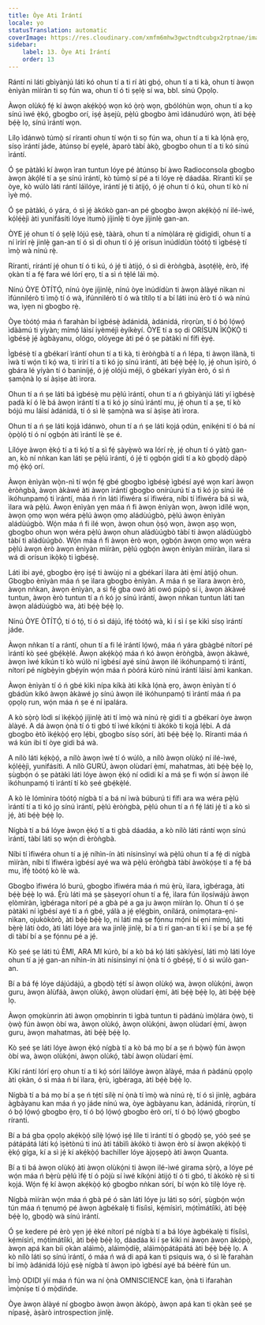 ```yaml
---
title: Òye Ati Ìrántí
locale: yo
statusTranslation: automatic
coverImage: https://res.cloudinary.com/xmfm6mhw3gwctndtcubgx2rptnae/image/upload/v1740337243/small_cover_educacion_fundamental_a051170f1c.webp
sidebar:
    label: 13. Òye Ati Ìrántí
    order: 13
---
```

Rántí ni láti gbìyànjú láti kó ohun tí a ti rí àti gbọ́, ohun tí a ti kà, ohun tí àwọn ènìyàn mìíràn ti sọ fún wa, ohun tí ó ti ṣẹlẹ̀ sí wa, bbl. sínú Ọpọlọ.

Àwọn olùkọ́ fẹ́ kí àwọn akẹ́kọ̀ọ́ wọn kó ọ̀rọ̀ wọn, gbólóhùn wọn, ohun tí a kọ sínú ìwé ẹ̀kọ́, gbogbo orí, iṣẹ́ àṣejù, pẹ̀lú gbogbo àmì ìdánudúró wọn, àti bẹ́ẹ̀ bẹ́ẹ̀ lọ, sínú ìrántí wọn.

Lílọ ìdánwò túmọ̀ sí ríranti ohun tí wọ́n ti sọ fún wa, ohun tí a ti kà lọ́nà ẹrọ, sísọ ìrántí jáde, àtúnsọ bí ẹyẹlé, àparò tàbí àkọ̀, gbogbo ohun tí a ti kó sínú ìrántí.

Ó ṣe pàtàkì kí àwọn ìran tuntun lóye pé àtúnsọ bí àwo Radioconsola gbogbo àwọn àkọ́lé tí a ṣe sínú ìrántí, kò túmọ̀ sí pé a ti lóye rẹ̀ dáadáa. Ríranti kìí ṣe òye, kò wúlò láti rántí láìlóye, ìrántí jẹ́ ti àtijọ́, ó jẹ́ ohun tí ó kú, ohun tí kò ní ìyè mọ́.

Ó ṣe pàtàkì, ó yára, ó sì jẹ́ àkókò gan-an pé gbogbo àwọn akẹ́kọ̀ọ́ ní ilé-ìwé, kọ́lẹ́ẹ̀jì àti yunifásítì lóye ìtumọ̀ jíjinlẹ̀ ti òye jíjinlẹ̀ gan-an.

ÒYE jẹ́ ohun tí ó ṣẹlẹ̀ lójú ẹsẹ̀, tààrà, ohun tí a nímọ̀lára rẹ̀ gidigidi, ohun tí a ní ìrírí rẹ̀ jinlẹ̀ gan-an tí ó sì di ohun tí ó jẹ́ orísun ìnúdídùn tòótọ́ ti ìgbésẹ̀ tí ìmọ̀ wà nínú rẹ̀.

Ríranti, rírántí jẹ́ ohun tí ó ti kú, ó jẹ́ ti àtijọ́, ó sì di èròǹgbà, àsọtẹ́lẹ̀, èrò, ìfẹ́ ọkàn tí a fẹ́ fara wé lórí ẹrọ, tí a sì ń tẹ̀lé láì mọ̀.

Nínú ÒYE ÒTÍTỌ́, nínú òye jíjinlẹ̀, nínú òye ìnúdídùn ti àwọn àlàyé nìkan ni ìfúnnilérò ti ìmọ̀ tí ó wà, ìfúnnilérò tí ó wà títílọ tí a bí láti inú èrò tí ó wà nínú wa, ìyẹn ni gbogbo rẹ̀.

Òye tòótọ́ máa ń farahàn bí ìgbésẹ̀ àdánidá, àdánidá, rírọrùn, tí ó bọ́ lọ́wọ́ ìdààmú ti yíyàn; mímọ́ láìsí iyèméjì èyíkèyí. ÒYE tí a sọ di ORÍSUN ÌKỌ̀KỌ̀ ti ìgbésẹ̀ jẹ́ àgbàyanu, ológo, olóyege àti pé ó ṣe pàtàkì ní fífi ẹ̀yẹ́.

Ìgbésẹ̀ tí a gbékarí ìrántí ohun tí a ti kà, ti èròǹgbà tí a ń lépa, ti àwọn ìlànà, ti ìwà tí wọ́n ti kọ́ wa, ti ìrírí tí a ti kó jọ sínú ìrántí, àti bẹ́ẹ̀ bẹ́ẹ̀ lọ, jẹ́ ohun ìṣirò, ó gbára lé yíyàn tí ó baniníjẹ́, ó jẹ́ olójú méjì, ó gbékarí yíyàn èrò, ó sì ń ṣamọ̀nà lọ sí àṣìṣe àti ìrora.

Ohun tí a ń ṣe láti bá ìgbésẹ̀ mu pẹ̀lú ìrántí, ohun tí a ń gbìyànjú láti yí ìgbésẹ̀ padà kí ó lè bá àwọn ìrántí tí a ti kó jọ sínú ìrántí mu, jẹ́ ohun tí a ṣe, tí kò bójú mu láìsí àdánidá, tí ó sì lè ṣamọ̀nà wa sí àṣìṣe àti ìrora.

Ohun tí a ń ṣe láti kọjá ìdánwò, ohun tí a ń ṣe láti kọjá ọdún, ẹnikẹ́ni tí ó bá ní ọ̀pọ̀lọ́ tí ó ní ọgbọ́n àti ìrántí lè ṣe é.

Lílóye àwọn ẹ̀kọ́ tí a ti kọ́ tí a sì fẹ́ ṣàyẹ̀wò wa lórí rẹ̀, jẹ́ ohun tí ó yàtọ̀ gan-an, kò ní nǹkan kan láti ṣe pẹ̀lú ìrántí, ó jẹ́ ti ọgbọ́n gidi tí a kò gbọdọ̀ dàpọ̀ mọ́ ẹ̀kọ́ orí.

Àwọn ènìyàn wọ̀n-nì tí wọ́n fẹ́ gbé gbogbo ìgbésẹ̀ ìgbésí ayé wọn karí àwọn èròǹgbà, àwọn àkàwé àti àwọn ìrántí gbogbo onírúurú tí a ti kó jọ sínú ilé ìkóhunpamọ́ ti ìrántí, máa ń rìn láti ìfiwéra sí ìfiwéra, níbi tí ìfiwéra bá sì wà, ìlara wà pẹ̀lú. Àwọn ènìyàn yẹn máa ń fi àwọn ènìyàn wọn, àwọn ìdílé wọn, àwọn ọmọ wọn wéra pẹ̀lú àwọn ọmọ aládùúgbò, pẹ̀lú àwọn ènìyàn aládùúgbò. Wọ́n máa ń fi ilé wọn, àwọn ohun ọ̀ṣọ́ wọn, àwọn aṣọ wọn, gbogbo ohun wọn wéra pẹ̀lú àwọn ohun aládùúgbò tàbí ti àwọn aládùúgbò tàbí ti aládùúgbò. Wọ́n máa ń fi àwọn èrò wọn, ọgbọ́n àwọn ọmọ wọn wéra pẹ̀lú àwọn èrò àwọn ènìyàn mìíràn, pẹ̀lú ọgbọ́n àwọn ènìyàn mìíràn, ìlara sì wá di orísun ìkọ̀kọ̀ ti ìgbésẹ̀.

Láti ibi ayé, gbogbo ẹ̀rọ iṣẹ́ ti àwùjọ ni a gbékarí ìlara àti ẹ̀mí àtijọ́ ohun. Gbogbo ènìyàn máa ń ṣe ìlara gbogbo ènìyàn. A máa ń ṣe ìlara àwọn èrò, àwọn nǹkan, àwọn ènìyàn, a sì fẹ́ gba owó àti owó púpọ̀ sí i, àwọn àkàwé tuntun, àwọn èrò tuntun tí a ń kó jọ sínú ìrántí, àwọn nǹkan tuntun láti tan àwọn aládùúgbò wa, àti bẹ́ẹ̀ bẹ́ẹ̀ lọ.

Nínú ÒYE ÒTÍTỌ́, tí ó tọ́, tí ó sì dájú, ìfẹ́ tòótọ́ wà, kì í sì í ṣe kìkì sísọ ìrántí jáde.

Àwọn nǹkan tí a rántí, ohun tí a fi lé ìrántí lọ́wọ́, máa ń yára gbàgbé nítorí pé ìrántí kò ṣeé gbẹ́kẹ̀lé. Àwọn akẹ́kọ̀ọ́ máa ń kó àwọn èròǹgbà, àwọn àkàwé, àwọn ìwé kíkún tí kò wúlò ní ìgbésí ayé sínú àwọn ilé ìkóhunpamọ́ ti ìrántí, nítorí pé nígbẹ̀yìn gbẹ́yín wọ́n máa ń pòórá kúrò nínú ìrántí láìsí àmì kankan.

Àwọn ènìyàn tí ó ń gbé kìkì nípa kíkà àti kíkà lọ́nà ẹrọ, àwọn ènìyàn tí ó gbádùn kíkó àwọn àkàwé jọ sínú àwọn ilé ìkóhunpamọ́ ti ìrántí máa ń pa ọpọlọ run, wọ́n máa ń ṣe é ní ìpalára.

A kò sọ̀rọ̀ lòdì sí ìkẹ́kọ̀ọ́ jíjinlẹ̀ àti tí ìmọ̀ wà nínú rẹ̀ gidi tí a gbékarí òye àwọn àlàyé. A dá àwọn ọ̀nà tí ó ti gbó tí ìwé kíkọ́ni ti àkókò ti kọjá lẹ́bi. A dá gbogbo ètò ìkẹ́kọ̀ọ́ ẹrọ lẹ́bi, gbogbo sísọ sórí, àti bẹ́ẹ̀ bẹ́ẹ̀ lọ. Ríranti máa ń wá kún ibi tí òye gidi bá wà.

A nílò láti kẹ́kọ̀ọ́, a nílò àwọn ìwé tí ó wúlò, a nílò àwọn olùkọ́ ní ilé-ìwé, kọ́lẹ́ẹ̀jì, yunifásítì. A nílò GURÚ, àwọn olùdarí ẹ̀mí, mahatmas, àti bẹ́ẹ̀ bẹ́ẹ̀ lọ, ṣùgbọ́n ó ṣe pàtàkì láti lóye àwọn ẹ̀kọ́ ní odidi kí a má ṣe fi wọ́n sí àwọn ilé ìkóhunpamọ́ ti ìrántí tí kò ṣeé gbẹ́kẹ̀lé.

A kò lè lómìnira tòótọ́ nígbà tí a bá ní ìwà búburú ti fífi ara wa wéra pẹ̀lú ìrántí tí a ti kó jọ sínú ìrántí, pẹ̀lú èròǹgbà, pẹ̀lú ohun tí a ń fẹ́ láti jẹ́ tí a kò sì jẹ́, àti bẹ́ẹ̀ bẹ́ẹ̀ lọ.

Nígbà tí a bá lóye àwọn ẹ̀kọ́ tí a ti gbà dáadáa, a kò nílò láti rántí wọn sínú ìrántí, tàbí láti sọ wọ́n di èròǹgbà.

Níbi tí ìfiwéra ohun tí a jẹ́ níhìn-ín àti nísinsìnyí wà pẹ̀lú ohun tí a fẹ́ di nígbà mìíràn, níbi tí ìfiwéra ìgbésí ayé wa wà pẹ̀lú èròǹgbà tàbí àwòkọ́ṣe tí a fẹ́ bá mu, ìfẹ́ tòótọ́ kò lè wà.

Gbogbo ìfiwéra ló burú, gbogbo ìfiwéra máa ń mú ẹ̀rù, ìlara, ìgbéraga, àti bẹ́ẹ̀ bẹ́ẹ̀ lọ wá. Ẹ̀rù láti má ṣe ṣàṣeyọrí ohun tí a fẹ́, ìlara fún ìlọsíwájú àwọn ẹlòmíràn, ìgbéraga nítorí pé a gbà pé a ga ju àwọn mìíràn lọ. Ohun tí ó ṣe pàtàkì ní ìgbésí ayé tí a ń gbé, yálà a jẹ́ ẹlẹ́gbin, onílárá, onímọtara-ẹni-nìkan, ojukòkòrò, àti bẹ́ẹ̀ bẹ́ẹ̀ lọ, ni láti má ṣe fọ́nnu mọ́ni bí ẹni mímọ́, láti bẹ̀rẹ̀ láti òdo, àti láti lóye ara wa jinlẹ̀ jinlẹ̀, bí a ti rí gan-an tí kì í ṣe bí a ṣe fẹ́ di tàbí bí a ṣe fọ́nnu pé a jẹ́.

Kò ṣeé ṣe láti tú ÈMI, ARA MI kúrò, bí a kò bá kọ́ láti ṣàkíyèsí, láti mọ̀ láti lóye ohun tí a jẹ́ gan-an níhìn-ín àti nísinsìnyí ní ọ̀nà tí ó gbéṣẹ́, tí ó sì wúlò gan-an.

Bí a bá fẹ́ lóye dájúdájú, a gbọdọ̀ tẹ́tí sí àwọn olùkọ́ wa, àwọn olùkọ́ni, àwọn guru, àwọn àlùfáà, àwọn olùkọ́, àwọn olùdarí ẹ̀mí, àti bẹ́ẹ̀ bẹ́ẹ̀ lọ, àti bẹ́ẹ̀ bẹ́ẹ̀ lọ.

Àwọn ọmọkùnrin àti àwọn ọmọbìnrin ti ìgbà tuntun ti pàdánù ìmọ̀lára ọ̀wọ̀, ti ọ̀wọ̀ fún àwọn òbí wa, àwọn olùkọ́, àwọn olùkọ́ni, àwọn olùdarí ẹ̀mí, àwọn guru, àwọn mahatmas, àti bẹ́ẹ̀ bẹ́ẹ̀ lọ.

Kò ṣeé ṣe láti lóye àwọn ẹ̀kọ́ nígbà tí a kò bá mọ bí a ṣe ń bọ̀wọ̀ fún àwọn òbí wa, àwọn olùkọ́ni, àwọn olùkọ́, tàbí àwọn olùdarí ẹ̀mí.

Kíkí rántí lórí ẹrọ ohun tí a ti kọ́ sórí láìlóye àwọn àlàyé, máa ń pàdánù ọpọlọ àti ọkàn, ó sì máa ń bí ìlara, ẹ̀rù, ìgbéraga, àti bẹ́ẹ̀ bẹ́ẹ̀ lọ.

Nígbà tí a bá mọ bí a ṣe ń tẹ́tí sílẹ̀ ní ọ̀nà tí ìmọ̀ wà nínú rẹ̀, tí ó sì jinlẹ̀, agbára àgbàyanu kan máa ń yọ jáde nínú wa, òye àgbàyanu kan, àdánidá, rírọrùn, tí ó bọ́ lọ́wọ́ gbogbo ẹ̀rọ, tí ó bọ́ lọ́wọ́ gbogbo èrò orí, tí ó bọ́ lọ́wọ́ gbogbo ríranti.

Bí a bá gba ọpọlọ akẹ́kọ̀ọ́ sílẹ̀ lọ́wọ́ iṣẹ́ líle ti ìrántí tí ó gbọdọ̀ ṣe, yóò ṣeé ṣe pátápátá láti kọ́ ìṣètònú ti inú àti tábìlì àkókò ti àwọn èrò sí àwọn akẹ́kọ̀ọ́ ti ẹ̀kọ́ gíga, kí a sì jẹ́ kí akẹ́kọ̀ọ́ bachiller lóye àjọṣepọ̀ àti àwọn Quanta.

Bí a ti bá àwọn olùkọ́ àti àwọn olùkọ́ni ti àwọn ilé-ìwé girama sọ̀rọ̀, a lóye pé wọ́n máa ń bẹ̀rù pẹ̀lú ìfẹ́ tí ó pòjù sí ìwé kíkọ́ni àtijọ́ tí ó ti gbó, tí àkókò rẹ̀ sì ti kọjá. Wọ́n fẹ́ kí àwọn akẹ́kọ̀ọ́ kọ́ gbogbo nǹkan sórí, bí wọ́n kò tilẹ̀ lóye rẹ̀.

Nígbà mìíràn wọ́n máa ń gbà pé ó sàn láti lóye ju láti sọ sórí, ṣùgbọ́n wọ́n tún máa ń tẹnumọ́ pé àwọn àgbékalẹ̀ ti físíìsì, kẹ́mísìrì, mọ́tí̀mátíìkì, àti bẹ́ẹ̀ bẹ́ẹ̀ lọ, gbọdọ̀ wà sínú ìrántí.

Ó ṣe kedere pé èrò yẹn jẹ́ èké nítorí pé nígbà tí a bá lóye àgbékalẹ̀ ti físíìsì, kẹ́mísìrì, mọ́tí̀mátíìkì, àti bẹ́ẹ̀ bẹ́ẹ̀ lọ, dáadáa kì í ṣe kìkì ní àwọn àwọn àkópọ̀, àwọn apá kan bíi ọkàn aláìmọ̀, aláìmọ̀díẹ̀, aláìmọ̀pátápátá àti bẹ́ẹ̀ bẹ́ẹ̀ lọ. A kò nílò láti sọ sínú ìrántí, ó máa ń wá di apá kan ti psiquis wa, ó sì lè farahàn bí ìmọ̀ àdánidá lójú ẹsẹ̀ nígbà tí àwọn ipò ìgbésí ayé bá béèrè fún un.

Ìmọ̀ ODIDI yìí máa ń fún wa ní ọ̀nà OMNISCIENCE kan, ọ̀nà ti ìfarahàn ìmọ̀níṣe tí ó mọ̀díńde.

Òye àwọn àlàyé ní gbogbo àwọn àwọn àkópọ̀, àwọn apá kan ti ọkàn ṣeé ṣe nípasẹ̀, àṣàrò introspection jinlẹ̀.

